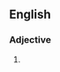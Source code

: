 {{also|underresourced}}
==English==

===Adjective===
{{en-adj}}

# {{altform|underresourced|lang=en}}